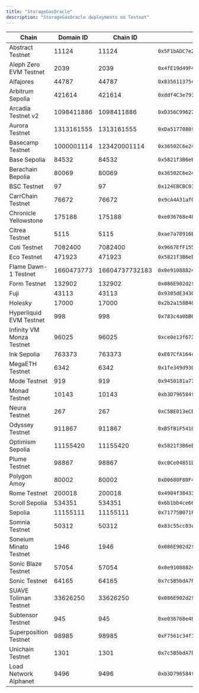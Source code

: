 ```yaml
---
title: "StorageGasOracle"
description: "StorageGasOracle deployments on Testnet"
---
```


| Chain | Domain ID | Chain ID | Address | Explorer |
|-------|-----------|----------|---------|----------|
| Abstract Testnet | 11124 | 11124 | `0x5F1bADC7e28B9b4C98f58dB4e5841e5bf63A7A52` | [explorer.testnet.abs.xyz](https://explorer.testnet.abs.xyz) |
| Aleph Zero EVM Testnet | 2039 | 2039 | `0x4fE19d49F45854Da50b6009258929613EC92C147` | [evm-explorer-testnet.alephzero.org](https://evm-explorer-testnet.alephzero.org) |
| Alfajores | 44787 | 44787 | `0x8356113754C7aCa297Db3089b89F87CC125499fb` | [explorer.celo.org](https://explorer.celo.org/alfajores) |
| Arbitrum Sepolia | 421614 | 421614 | `0xddf4C3e791caCaFd26D7fb275549739B38ae6e75` | [sepolia.arbiscan.io](https://sepolia.arbiscan.io) |
| Arcadia Testnet v2 | 1098411886 | 1098411886 | `0xD356C996277eFb7f75Ee8bd61b31cC781A12F54f` | [explorer.khalani.network](https://explorer.khalani.network) |
| Aurora Testnet | 1313161555 | 1313161555 | `0xDa5177080f7fC5d9255eB32cC64B9b4e5136A716` | [explorer.testnet.aurora.dev](https://explorer.testnet.aurora.dev) |
| Basecamp Testnet | 1000001114 | 123420001114 | `0x36502C6e24C51ba4839c4c4A070aeB52E1adB672` | [basecamp.cloud.blockscout.com](https://basecamp.cloud.blockscout.com) |
| Base Sepolia | 84532 | 84532 | `0x5821f3B6eE05F3dC62b43B74AB1C8F8E6904b1C8` | [sepolia.basescan.org](https://sepolia.basescan.org) |
| Berachain Bepolia | 80069 | 80069 | `0x36502C6e24C51ba4839c4c4A070aeB52E1adB672` | [bepolia.beratrail.io](https://bepolia.beratrail.io) |
| BSC Testnet | 97 | 97 | `0x124EBCBC018A5D4Efe639f02ED86f95cdC3f6498` | [testnet.bscscan.com](https://testnet.bscscan.com) |
| CarrChain Testnet | 76672 | 76672 | `0x9cA4A31af0f3a8fe2806599467912809D3e17ECB` | [testnet.carrscan.io](https://testnet.carrscan.io) |
| Chronicle Yellowstone | 175188 | 175188 | `0xe036768e48Cb0D42811d2bF0748806FCcBfCd670` | [yellowstone-explorer.litprotocol.com](https://yellowstone-explorer.litprotocol.com) |
| Citrea Testnet | 5115 | 5115 | `0xae7a78916Ba4c507aCB2F0e474ace545Ff4bF841` | [explorer.testnet.citrea.xyz](https://explorer.testnet.citrea.xyz) |
| Coti Testnet | 7082400 | 7082400 | `0x9667EfF1556A9D092fdbeC09244CB99b677E9D1E` | [testnet.cotiscan.io](https://testnet.cotiscan.io) |
| Eco Testnet | 471923 | 471923 | `0x5821f3B6eE05F3dC62b43B74AB1C8F8E6904b1C8` | [eco-testnet.explorer.caldera.xyz](https://eco-testnet.explorer.caldera.xyz/) |
| Flame Dawn-1 Testnet | 1660473773 | 16604737732183 | `0x0e91088824Fa6E2675b2a53DA3491a9B098bD868` | [explorer.flame.dawn-1.astria.org](https://explorer.flame.dawn-1.astria.org) |
| Form Testnet | 132902 | 132902 | `0x086E902d2f99BcCEAa28B31747eC6Dc5fd43B1bE` | [sepolia-explorer.form.network](https://sepolia-explorer.form.network) |
| Fuji | 43113 | 43113 | `0x9305dE34306886d615B096Bdf23b94a978f6a6c0` | [testnet.snowtrace.io](https://testnet.snowtrace.io) |
| Holesky | 17000 | 17000 | `0x2b2a158B4059C840c7aC67399B153bb567D06303` | [holesky.etherscan.io](https://holesky.etherscan.io) |
| Hyperliquid EVM Testnet | 998 | 998 | `0x783c4a0bB6663359281aD4a637D5af68F83ae213` | [explorer.hyperlend.finance](https://explorer.hyperlend.finance) |
| Infinity VM Monza Testnet | 96025 | 96025 | `0xce0e13f67399375eF0a7acb741E815145A6AAf67` | N/A |
| Ink Sepolia | 763373 | 763373 | `0xE67CfA164cDa449Ae38a0a09391eF6bCDf8e4e2c` | [explorer-sepolia.inkonchain.com](https://explorer-sepolia.inkonchain.com) |
| MegaETH Testnet | 6342 | 6342 | `0x1fe349d93078B26C8c7350A401e2B60f100952F5` | [www.megaexplorer.xyz](https://www.megaexplorer.xyz) |
| Mode Testnet | 919 | 919 | `0x9450181a7719dAb93483d43a45473Ac2373E25B0` | [testnet.modescan.io](https://testnet.modescan.io) |
| Monad Testnet | 10143 | 10143 | `0xb3D796584fDeBE2321894eeF31e0C3ec52169C61` | [explorer.monad-testnet.category.xyz](https://explorer.monad-testnet.category.xyz) |
| Neura Testnet | 267 | 267 | `0xC5BE013eCE7996Cb8F04FF46ea93c57a04408CD5` | [testnet-blockscout.infra.neuraprotocol.io](https://testnet-blockscout.infra.neuraprotocol.io) |
| Odyssey Testnet | 911867 | 911867 | `0xB5fB1F5410a2c2b7deD462d018541383968cB01c` | [odyssey-explorer.ithaca.xyz](https://odyssey-explorer.ithaca.xyz) |
| Optimism Sepolia | 11155420 | 11155420 | `0x5821f3B6eE05F3dC62b43B74AB1C8F8E6904b1C8` | [sepolia-optimistic.etherscan.io](https://sepolia-optimistic.etherscan.io) |
| Plume Testnet | 98867 | 98867 | `0xc0Ce04851bF6Ea149fA06bf7a4808c9db81af189` | [testnet-explorer.plume.org](https://testnet-explorer.plume.org) |
| Polygon Amoy | 80002 | 80002 | `0xD0680F80F4f947968206806C2598Cbc5b6FE5b03` | [amoy.polygonscan.com](https://amoy.polygonscan.com) |
| Rome Testnet | 200018 | 200018 | `0x4904f38433583f0F72609C0bb8788d3296bd0E3B` | [node1.testnet.romeprotocol.xyz](https://node1.testnet.romeprotocol.xyz:1000) |
| Scroll Sepolia | 534351 | 534351 | `0x6b1bb4ce664Bb4164AEB4d3D2E7DE7450DD8084C` | [sepolia.scrollscan.dev](https://sepolia.scrollscan.dev/) |
| Sepolia | 11155111 | 11155111 | `0x71775B071F77F1ce52Ece810ce084451a3045FFe` | [sepolia.etherscan.io](https://sepolia.etherscan.io) |
| Somnia Testnet | 50312 | 50312 | `0x83c55cc03cc66aAFE071698F9BE4c51F5b1561c8` | [shannon-explorer.somnia.network](https://shannon-explorer.somnia.network) |
| Soneium Minato Testnet | 1946 | 1946 | `0x086E902d2f99BcCEAa28B31747eC6Dc5fd43B1bE` | [explorer-testnet.soneium.org](https://explorer-testnet.soneium.org) |
| Sonic Blaze Testnet | 57054 | 57054 | `0x0e91088824Fa6E2675b2a53DA3491a9B098bD868` | [testnet.sonicscan.org](https://testnet.sonicscan.org) |
| Sonic Testnet | 64165 | 64165 | `0x7c5B5bdA7F1d1F70A6678ABb4d894612Fc76498F` | [testnet.soniclabs.com](https://testnet.soniclabs.com) |
| SUAVE Toliman Testnet | 33626250 | 33626250 | `0x086E902d2f99BcCEAa28B31747eC6Dc5fd43B1bE` | [explorer.toliman.suave.flashbots.net](https://explorer.toliman.suave.flashbots.net) |
| Subtensor Testnet | 945 | 945 | `0xe036768e48Cb0D42811d2bF0748806FCcBfCd670` | N/A |
| Superposition Testnet | 98985 | 98985 | `0xF7561c34f17A32D5620583A3397C304e7038a7F6` | [testnet-explorer.superposition.so](https://testnet-explorer.superposition.so) |
| Unichain Testnet | 1301 | 1301 | `0x7c5B5bdA7F1d1F70A6678ABb4d894612Fc76498F` | [unichain-sepolia.blockscout.com](https://unichain-sepolia.blockscout.com) |
| Load Network Alphanet | 9496 | 9496 | `0xb3D796584fDeBE2321894eeF31e0C3ec52169C61` | [explorer.load.network](https://explorer.load.network) |
